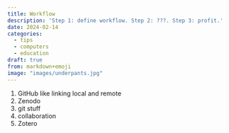 ```yaml
---
title: Workflow
description: 'Step 1: define workflow. Step 2: ???. Step 3: profit.'
date: 2024-02-14
categories:
  - tips
  - computers
  - education
draft: true
from: markdown+emoji
image: "images/underpants.jpg"
---
```


1. GitHub like linking local and remote
2. Zenodo
3. git stuff
4. collaboration
5. Zotero